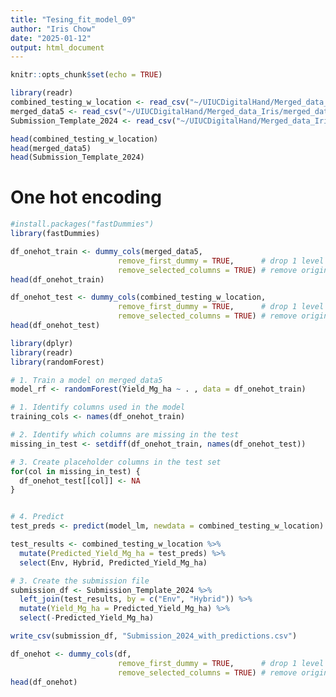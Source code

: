 ```yaml
---
title: "Tesing_fit_model_09"
author: "Iris Chow"
date: "2025-01-12"
output: html_document
---
```



```r
knitr::opts_chunk$set(echo = TRUE)
```

```r
library(readr)
combined_testing_w_location <- read_csv("~/UIUCDigitalHand/Merged_data_Iris/combined_testing_w_location.csv")
merged_data5 <- read_csv("~/UIUCDigitalHand/Merged_data_Iris/merged_data5.csv")
Submission_Template_2024 <- read_csv("~/UIUCDigitalHand/Merged_data_Iris/1_Submission_Template_2024.csv")
```

```r
head(combined_testing_w_location)
head(merged_data5)
head(Submission_Template_2024)
```

# One hot encoding

```r
#install.packages("fastDummies")
library(fastDummies)

```

```r
df_onehot_train <- dummy_cols(merged_data5,
                        remove_first_dummy = TRUE,      # drop 1 level per factor
                        remove_selected_columns = TRUE) # remove original factor/char columns
head(df_onehot_train)

```

```r
df_onehot_test <- dummy_cols(combined_testing_w_location,
                        remove_first_dummy = TRUE,      # drop 1 level per factor
                        remove_selected_columns = TRUE) # remove original factor/char columns
head(df_onehot_test)
```



```r
library(dplyr)
library(readr)
library(randomForest)

# 1. Train a model on merged_data5
model_rf <- randomForest(Yield_Mg_ha ~ . , data = df_onehot_train)

# 1. Identify columns used in the model
training_cols <- names(df_onehot_train)

# 2. Identify which columns are missing in the test
missing_in_test <- setdiff(df_onehot_train, names(df_onehot_test))

# 3. Create placeholder columns in the test set
for(col in missing_in_test) {
  df_onehot_test[[col]] <- NA
}


# 4. Predict
test_preds <- predict(model_lm, newdata = combined_testing_w_location)

test_results <- combined_testing_w_location %>%
  mutate(Predicted_Yield_Mg_ha = test_preds) %>%
  select(Env, Hybrid, Predicted_Yield_Mg_ha)

# 3. Create the submission file
submission_df <- Submission_Template_2024 %>%
  left_join(test_results, by = c("Env", "Hybrid")) %>%
  mutate(Yield_Mg_ha = Predicted_Yield_Mg_ha) %>%
  select(-Predicted_Yield_Mg_ha)

write_csv(submission_df, "Submission_2024_with_predictions.csv")

```



```r
df_onehot <- dummy_cols(df,
                        remove_first_dummy = TRUE,      # drop 1 level per factor
                        remove_selected_columns = TRUE) # remove original factor/char columns
head(df_onehot)

```

